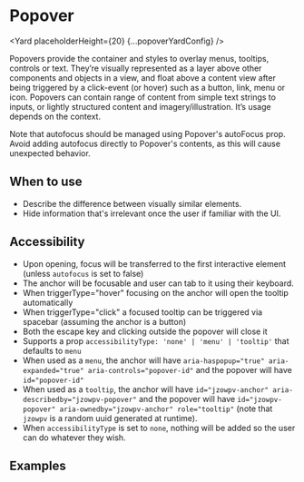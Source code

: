 <!--
Copyright (c) Uber Technologies, Inc.

This source code is licensed under the MIT license found in the
LICENSE file in the root directory of this source tree.
-->






# Popover

<Yard placeholderHeight={20} {...popoverYardConfig} />

Popovers provide the container and styles to overlay menus, tooltips, controls or text. They’re
visually represented as a layer above other components and objects in a view, and float above a
content view after being triggered by a click-event (or hover) such as a button, link, menu or
icon. Popovers can contain range of content from simple text strings to inputs, or lightly
structured content and imagery/illustration. It’s usage depends on the context.

Note that autofocus should be managed using Popover's autoFocus prop. Avoid adding autofocus
directly to Popover's contents, as this will cause unexpected behavior.

## When to use

- Describe the difference between visually similar elements.
- Hide information that's irrelevant once the user if familiar with the UI.

## Accessibility

- Upon opening, focus will be transferred to the first interactive element (unless `autofocus` is set to false)
- The anchor will be focusable and user can tab to it using their keyboard.
- When triggerType="hover" focusing on the anchor will open the tooltip automatically
- When triggerType="click" a focused tooltip can be triggered via spacebar (assuming the anchor is a button)
- Both the escape key and clicking outside the popover will close it
- Supports a prop `accessibilityType: 'none' | 'menu' | 'tooltip'` that defaults to `menu`
- When used as a `menu`, the anchor will have `aria-haspopup="true" aria-expanded="true" aria-controls="popover-id"` and the popover will have `id="popover-id"`
- When used as a `tooltip`, the anchor will have `id="jzowpv-anchor" aria-describedby="jzowpv-popover"` and the popover will have `id="jzowpv-popover" aria-ownedby="jzowpv-anchor" role="tooltip"` (note that `jzowpv` is a random uuid generated at runtime).
- When `accessibilityType` is set to `none`, nothing will be added so the user can do whatever they wish.

## Examples

<Example title="Popover stateless example" path="popover/stateless.tsx">
  <Stateless />
</Example>

<Example title="Popover opens on Click" path="popover/stateful-click.tsx">
  <StatefulClick />
</Example>

<Example title="Popover opens on link Click" path="popover/link.tsx">
  <Link />
</Example>

<Example title="Popover Opens on Hover" path="popover/stateful-hover.tsx">
  <StatefulHover />
</Example>

<Example title="Popover Available Placements" path="popover/placements.tsx">
  <Placements />
</Example>

<Example title="Popover With Arrow" path="popover/with-arrow.tsx">
  <WithArrow />
</Example>

<Example title="Popover Close from Content" path="popover/dismiss.tsx">
  <Dismiss />
</Example>

<Example title="Anchor ref handling example" path="popover/ref-handling.tsx">
  <AnchorRefHandling />
</Example>

<Example title="Clipping Avoidance" path="popover/clipping.tsx">
  <Clipping />
</Example>

<Example title="Popover with Overrides" path="popover/overrides.tsx">
  <Customization />
</Example>

<Example title="SSR Popover" path="popover/ssr-render-all.tsx">
  <SSRRenderAll />
</Example>

<Exports
  component={PopoverExports}
  title="Popover exports"
  path="baseui/popover"
/>
